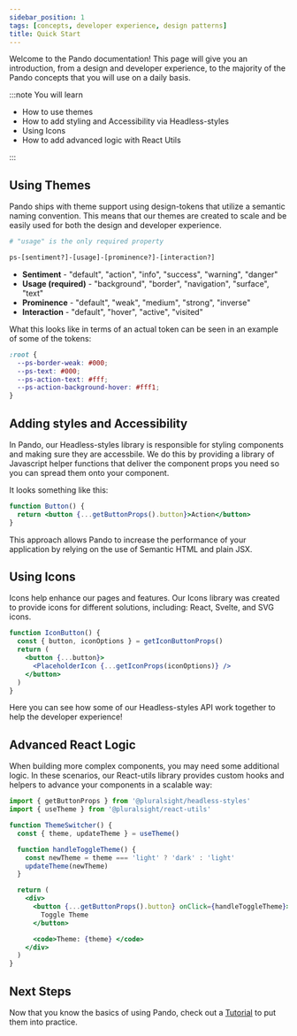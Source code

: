 ```yaml
---
sidebar_position: 1
tags: [concepts, developer experience, design patterns]
title: Quick Start
---
```


Welcome to the Pando documentation! This page will give you an introduction, from a design and developer experience, to the majority of the Pando concepts that you will use on a daily basis.

:::note You will learn

<ul className="ul-list">
  <li className="ul-list-item">How to use themes</li>
  <li className="ul-list-item">
    How to add styling and Accessibility via Headless-styles
  </li>
  <li className="ul-list-item">Using Icons</li>
  <li className="ul-list-item">How to add advanced logic with React Utils</li>
</ul>

:::

## Using Themes

Pando ships with theme support using design-tokens that utilize a semantic naming convention. This means that our themes are created to scale and be easily used for both the design and developer experience.

```bash
# "usage" is the only required property

ps-[sentiment?]-[usage]-[prominence?]-[interaction?]
```

- **Sentiment** - "default", "action", "info", "success", "warning", "danger"
- **Usage (required)** - "background", "border", "navigation", "surface", "text"
- **Prominence** - "default", "weak", "medium", "strong", "inverse"
- **Interaction** - "default", "hover", "active", "visited"

What this looks like in terms of an actual token can be seen in an example of some of the tokens:

```css title="Example of tokens (not actual values)"
:root {
  --ps-border-weak: #000;
  --ps-text: #000;
  --ps-action-text: #fff;
  --ps-action-background-hover: #fff1;
}
```

## Adding styles and Accessibility

In Pando, our Headless-styles library is responsible for styling components and making sure they are accessbile. We do this by providing a library of Javascript helper functions that deliver the component props you need so you can spread them onto your component.

It looks something like this:

```jsx live
function Button() {
  return <button {...getButtonProps().button}>Action</button>
}
```

This approach allows Pando to increase the performance of your application by relying on the use of Semantic HTML and plain JSX.

## Using Icons

Icons help enhance our pages and features. Our Icons library was created to provide icons for different solutions, including: React, Svelte, and SVG icons.

```jsx live
function IconButton() {
  const { button, iconOptions } = getIconButtonProps()
  return (
    <button {...button}>
      <PlaceholderIcon {...getIconProps(iconOptions)} />
    </button>
  )
}
```

Here you can see how some of our Headless-styles API work together to help the developer experience!

## Advanced React Logic

When building more complex components, you may need some additional logic. In these scenarios, our React-utils library provides custom hooks and helpers to advance your components in a scalable way:

```jsx showLineNumbers
import { getButtonProps } from '@pluralsight/headless-styles'
import { useTheme } from '@pluralsight/react-utils'

function ThemeSwitcher() {
  const { theme, updateTheme } = useTheme()

  function handleToggleTheme() {
    const newTheme = theme === 'light' ? 'dark' : 'light'
    updateTheme(newTheme)
  }

  return (
    <div>
      <button {...getButtonProps().button} onClick={handleToggleTheme}>
        Toggle Theme
      </button>

      <code>Theme: {theme} </code>
    </div>
  )
}
```

## Next Steps

Now that you know the basics of using Pando, check out a [Tutorial](./tutorial-star-rating.mdx) to put them into practice.
